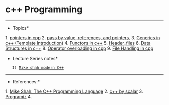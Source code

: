 = c++ Programming =
----
*Topics*

1. [[pointers in cpp]] 
2. [[pass by value, references, and pointers.]] 
3. [[Generics in c++ (Template Introduction)]]
4. [[Functors in c++]]
5. [[Header_files]]
6. [[Data Structures in c++]]
8. [[Operator overloading in cpp]]
9. [[File Handling in cpp]]

*Lecture Series notes*
	I) [[Mike shah modern C++]]




----
*References:*

1. [[https://www.youtube.com/playlist?list=PLvv0ScY6vfd8j-tlhYVPYgiIyXduu6m-L|Mike Shah: The C++ Programming Language]]
2. [[https://www.scaler.com/topics/cpp/|c++ by scalar]]
3. [[https://www.programiz.com/cpp-programming|Programiz]]
4. 



